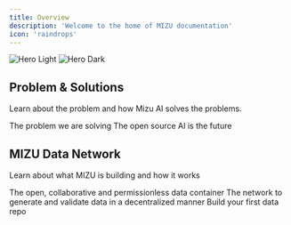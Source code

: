 ```yaml
---
title: Overview
description: 'Welcome to the home of MIZU documentation'
icon: 'raindrops'
---
```


<img
  className="block dark:hidden"
  src="/images/hero-light.svg"
  alt="Hero Light"
/>
<img
  className="hidden dark:block"
  src="/images/hero-dark.svg"
  alt="Hero Dark"
/>

## Problem & Solutions

Learn about the problem and how Mizu AI solves the problems.

<CardGroup cols={2}>
  <Card
    title="Why MIZU"
    icon="seal-question"
    href="/introduction/whyus"
  >
    The problem we are solving
  </Card>
  <Card
    title="Mission & Vision"
    icon="bullseye"
    href="/introduction/mission-vision"
  >
    The open source AI is the future
  </Card>
</CardGroup>

## MIZU Data Network

Learn about what MIZU is building and how it works

<CardGroup cols={3}>
  <Card
    title="Data Repo"
    icon="server"
    href="/data-repo/data-repo"
  >
    The open, collaborative and permissionless data container
  </Card>
  <Card
    title="Data Network"
    icon="chart-network"
    href="/data-network/architecture"
  >
    The network to generate and validate data in a decentralized manner
  </Card>
    <Card
    title="Cookbook"
    icon="arrow-progress"
    href="/cookbook/marketplace"
  >
    Build your first data repo
  </Card>
</CardGroup>
